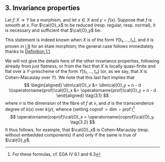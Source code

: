 ## 3. Invariance properties {#II.3}

::: {.itenv #II.3.1 title="Proposition 3.1" latex="{Proposition 3.1}"}
Let $f\colon X\to Y$ be a morphism, and let $x\in X$ and $y=f(x)$.
Suppose that $f$ is smooth at $x$.
For $\cal{O}_x$ to be reduced (resp. regular, resp. normal), it is necessary and sufficient that $\cal{O}_y$ be.
:::

This statement is indeed known when $X$ is of the form $Y[t_1,\ldots,t_n]$, and it is proven in [I 9](#I.9) for an étale morphism;
the general case follows immediately thanks to [Definition 1.1](#II.1.1).

We will not give the details here of the other invariance properties, following already from just flatness, or from the fact that $X$ is locally quasi-finite and flat over a $Y$-prescheme of the form $Y[t_1,\ldots,t_n]$ (or, as we say, that $X$ is Cohen--Macaulay over $Y$).
We note that this last fact implies that
$$
  \begin{aligned}
    \dim\cal{O}_x
    &= \dim\cal{O}_y + n - d
  \\\operatorname{prof}\cal{O}_x
    &= \operatorname{prof}\cal{O}_y + n - d
  \end{aligned}
\tag{3.1}
$$
where $n$ is the dimension of the fibre of $f$ at $x$, and $d$ is the transcendence degree of $k(x)$ over $k(y)$, whence (setting $\operatorname{coprof}=\dim-\operatorname{prof}$)^[For these formulas, cf. EGA IV 6.1 and 6.3]
$$
  \operatorname{coprof}\cal{O}_x
  = \operatorname{coprof}\cal{O}_y.
\tag{3.2}
$$
It thus follows, for example, that $\cal{O}_x$ is Cohen--Macaulay (resp. without embedded components) if and only if the same is true of $\cal{O}_y$.
